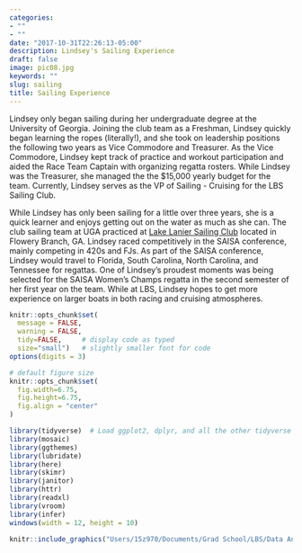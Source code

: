 ```yaml
---
categories:
- ""
- ""
date: "2017-10-31T22:26:13-05:00"
description: Lindsey's Sailing Experience
draft: false
image: pic08.jpg
keywords: ""
slug: sailing
title: Sailing Experience
---
```


Lindsey only began sailing during her undergraduate degree at the University of Georgia. Joining the club team as a Freshman, Lindsey quickly began learning the ropes (literally!), and she took on leadership positions the following two years as Vice Commodore and Treasurer. As the Vice Commodore, Lindsey kept track of practice and workout participation and aided the Race Team Captain with organizing regatta rosters. While Lindsey was the Treasurer, she managed the the $15,000 yearly budget for the team. Currently, Lindsey serves as the VP of Sailing - Cruising for the LBS Sailing Club. 

While Lindsey has only been sailing for a little over three years, she is a quick learner and enjoys getting out on the water as much as she can. The club sailing team at UGA practiced at [Lake Lanier Sailing Club](<https://www.llsc.com/>) located in Flowery Branch, GA. Lindsey raced competitively in the SAISA conference, mainly competing in 420s and FJs. As part of the SAISA conference, Lindsey would travel to Florida, South Carolina, North Carolina, and Tennessee for regattas. One of Lindsey's proudest moments was being selected for the SAISA Women's Champs regatta in the second semester of her first year on the team. While at LBS, Lindsey hopes to get more experience on larger boats in both racing and cruising atmospheres.


```r
knitr::opts_chunk$set(
  message = FALSE, 
  warning = FALSE, 
  tidy=FALSE,     # display code as typed
  size="small")   # slightly smaller font for code
options(digits = 3)

# default figure size
knitr::opts_chunk$set(
  fig.width=6.75, 
  fig.height=6.75,
  fig.align = "center"
)
```

```r
library(tidyverse)  # Load ggplot2, dplyr, and all the other tidyverse packages
library(mosaic)
library(ggthemes)
library(lubridate)
library(here)
library(skimr)
library(janitor)
library(httr)
library(readxl)
library(vroom)
library(infer)
windows(width = 12, height = 10)
```

```r
knitr::include_graphics("Users/15z970/Documents/Grad School/LBS/Data Analytics/R Repository/my_website/static/img/lbssailing.jpeg",error=FALSE)

```
